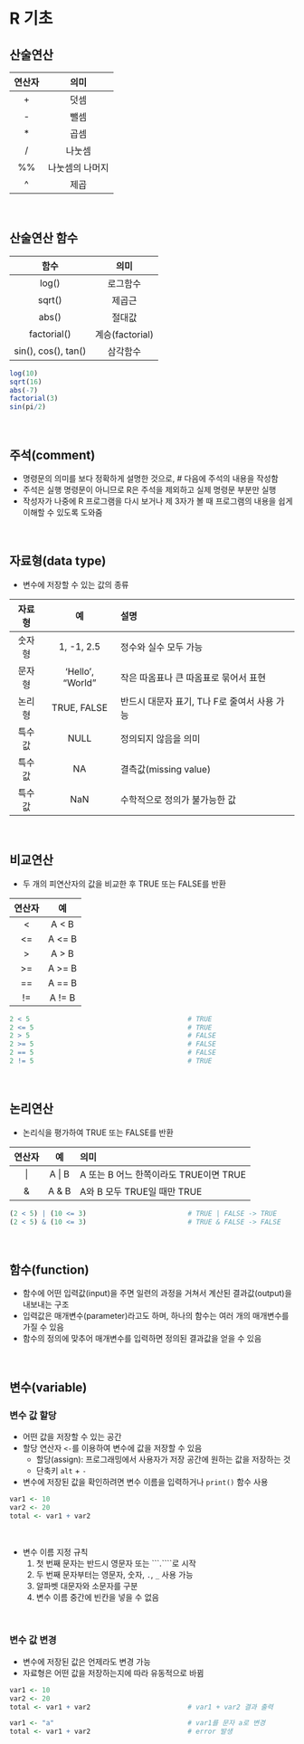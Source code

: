 #  R 기초

## 산술연산

|연산자|의미|
|:---:|:---:|
|+|덧셈|
|-|뺄셈|
|*|곱셈|
|/|나눗셈|
|%%|나눗셈의 나머지|
|^|제곱|

<br>

## 산술연산 함수

|함수|의미|
|:---:|:---:|
|log()|로그함수|
|sqrt()|제곱근|
|abs()|절대값|
|factorial()|계승(factorial)|
|sin(), cos(), tan()|삼각함수|

```{r, eval = FALSE}
log(10)
sqrt(16)
abs(-7)
factorial(3)
sin(pi/2)
```

<br>

## 주석(comment)
+ 명령문의 의미를 보다 정확하게 설명한 것으로, # 다음에 주석의 내용을 작성함
+ 주석은 실행 명령문이 아니므로 R은 주석을 제외하고 실제 명령문 부분만 실행
+ 작성자가 나중에 R 프로그램을 다시 보거나 제 3자가 볼 때 프로그램의 내용을 쉽게 이해할 수 있도록 도와줌

<br>

## 자료형(data type)
+ 변수에 저장할 수 있는 값의 종류

|자료형|예|설명|
|:---:|:---:|:---|
|숫자형|1, -1, 2.5|정수와 실수 모두 가능|
|문자형|'Hello', "World"|작은 따옴표나 큰 따옴표로 묶어서 표현|
|논리형|TRUE, FALSE|반드시 대문자 표기, T나 F로 줄여서 사용 가능|
|특수값|NULL|정의되지 않음을 의미|
|특수값|NA|결측값(missing value)|
|특수값|NaN|수학적으로 정의가 불가능한 값|

<br>

## 비교연산
+ 두 개의 피연산자의 값을 비교한 후 TRUE 또는 FALSE를 반환

|연산자|예|의미|
|:---:|:---:|
|<|A < B|B가 A보다 크면 TRUE|
|<=|A <= B|B가 A보다 크거나 같으면 TRUE|
|>|A > B|A가 B보다 크면 TRUE|
|>=|A >= B|A가 B보다 크거나 같으면 TRUE|
|==|A == B|A와 B가 같으면 TRUE|
|!=|A != B|A와 B가 같지 않으면 TRUE|

```{r, eval = FALSE}
2 < 5                                       # TRUE
2 <= 5                                      # TRUE
2 > 5                                       # FALSE
2 >= 5                                      # FALSE
2 == 5                                      # FALSE
2 != 5                                      # TRUE
```

<br>

## 논리연산
+ 논리식을 평가하여 TRUE 또는 FALSE를 반환

|연산자|예|의미|
|:---:|:---:|:---|
|\||A \| B|A 또는 B 어느 한쪽이라도 TRUE이면 TRUE|
|&|A & B|A와 B 모두 TRUE일 때만 TRUE|

```{r, eval = FALSE}
(2 < 5) | (10 <= 3)                         # TRUE | FALSE -> TRUE
(2 < 5) & (10 <= 3)                         # TRUE & FALSE -> FALSE
```

<br>

## 함수(function)
+ 함수에 어떤 입력값(input)을 주면 일련의 과정을 거쳐서 계산된 결과값(output)을 내보내는 구조
+ 입력값은 매개변수(parameter)라고도 하며, 하나의 함수는 여러 개의 매개변수를 가질 수 있음
+ 함수의 정의에 맞추어 매개변수를 입력하면 정의된 결과값을 얻을 수 있음

<br>

## 변수(variable)

### 변수 값 할당
+ 어떤 값을 저장할 수 있는 공간
+ 할당 연산자 ```<-```를 이용하여 변수에 값을 저장할 수 있음
  + 할당(assign): 프로그래밍에서 사용자가 저장 공간에 원하는 값을 저장하는 것
  + 단축키 ```alt``` + ```-```
+ 변수에 저장된 값을 확인하려면 변수 이름을 입력하거나 ```print()``` 함수 사용

```{r, eval = FALSE}
var1 <- 10
var2 <- 20
total <- var1 + var2
```

<br>

+ 변수 이름 지정 규칙
  1. 첫 번째 문자는 반드시 영문자 또는 ```.````로 시작
  2. 두 번째 문자부터는 영문자, 숫자, ```.```, ```_``` 사용 가능  
  3. 알파벳 대문자와 소문자를 구분
  4. 변수 이름 중간에 빈칸을 넣을 수 없음

<br>

### 변수 값 변경
+ 변수에 저장된 값은 언제라도 변경 가능
+ 자료형은 어떤 값을 저장하는지에 따라 유동적으로 바뀜

```{r eval = FALSE}
var1 <- 10
var2 <- 20
total <- var1 + var2                        # var1 + var2 결과 출력

var1 <- "a"                                 # var1를 문자 a로 변경
total <- var1 + var2                        # error 발생
```

